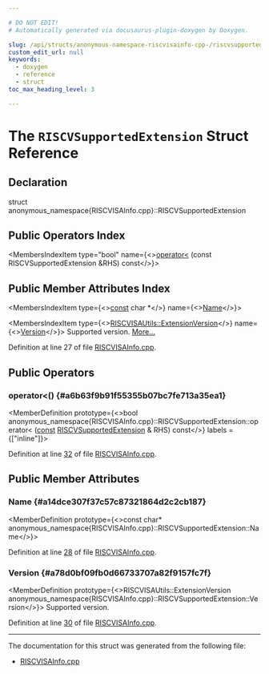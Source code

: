 ```yaml
---

# DO NOT EDIT!
# Automatically generated via docusaurus-plugin-doxygen by Doxygen.

slug: /api/structs/anonymous-namespace-riscvisainfo-cpp-/riscvsupportedextension
custom_edit_url: null
keywords:
  - doxygen
  - reference
  - struct
toc_max_heading_level: 3

---
```





# The `RISCVSupportedExtension` Struct Reference

<DoxygenPage pluginConfig={pluginConfig}>



## Declaration

<CodeBlock>struct anonymous_namespace{RISCVISAInfo.cpp}::RISCVSupportedExtension</CodeBlock>

## Public Operators Index

<MembersIndex>

<MembersIndexItem
  type="bool"
  name={<><a href="#a6b63f9b91f55355b07bc7fe713a35ea1">operator&lt;</a> (const RISCVSupportedExtension &amp;RHS) const</>}>
</MembersIndexItem>

</MembersIndex>

## Public Member Attributes Index

<MembersIndex>

<MembersIndexItem
  type={<><a href="/docs/api/files/lib/lib/target/lib/target/aarch64/aarch64promoteconstant-cpp/#a90f8350fecae261c25be85d38b451bff">const</a> char &#42;</>}
  name={<><a href="#a14dce307f37c57c87321864d2c2cb187">Name</a></>}>
</MembersIndexItem>

<MembersIndexItem
  type={<><a href="/docs/api/structs/llvm/riscvisautils/extensionversion">RISCVISAUtils::ExtensionVersion</a></>}
  name={<><a href="#a78d0bf09fb0d66733707a82f9157fc7f">Version</a></>}>
Supported version. <a href="#a78d0bf09fb0d66733707a82f9157fc7f">More...</a>
</MembersIndexItem>

</MembersIndex>


Definition at line 27 of file <a href="/docs/api/files/lib/lib/targetparser/riscvisainfo-cpp">RISCVISAInfo.cpp</a>.

<SectionDefinition>

## Public Operators

### operator&lt;() {#a6b63f9b91f55355b07bc7fe713a35ea1}

<MemberDefinition
  prototype={<>bool anonymous&#95;namespace&#123;RISCVISAInfo.cpp&#125;::RISCVSupportedExtension::operator&lt; (<a href="/docs/api/files/lib/lib/target/lib/target/aarch64/aarch64promoteconstant-cpp/#a90f8350fecae261c25be85d38b451bff">const</a> <a href="/docs/api/structs/anonymous-namespace-riscvisainfo-cpp-/riscvsupportedextension">RISCVSupportedExtension</a> &amp; RHS) const</>}
  labels = {["inline"]}>

Definition at line <a href="/docs/api/files/lib/lib/targetparser/riscvisainfo-cpp/#l00032">32</a> of file <a href="/docs/api/files/lib/lib/targetparser/riscvisainfo-cpp">RISCVISAInfo.cpp</a>.
</MemberDefinition>

</SectionDefinition>

<SectionDefinition>

## Public Member Attributes

### Name {#a14dce307f37c57c87321864d2c2cb187}

<MemberDefinition
  prototype={<>const char&#42; anonymous&#95;namespace&#123;RISCVISAInfo.cpp&#125;::RISCVSupportedExtension::Name</>}>

Definition at line <a href="/docs/api/files/lib/lib/targetparser/riscvisainfo-cpp/#l00028">28</a> of file <a href="/docs/api/files/lib/lib/targetparser/riscvisainfo-cpp">RISCVISAInfo.cpp</a>.
</MemberDefinition>

### Version {#a78d0bf09fb0d66733707a82f9157fc7f}

<MemberDefinition
  prototype={<>RISCVISAUtils::ExtensionVersion anonymous&#95;namespace&#123;RISCVISAInfo.cpp&#125;::RISCVSupportedExtension::Version</>}>
Supported version.

Definition at line <a href="/docs/api/files/lib/lib/targetparser/riscvisainfo-cpp/#l00030">30</a> of file <a href="/docs/api/files/lib/lib/targetparser/riscvisainfo-cpp">RISCVISAInfo.cpp</a>.
</MemberDefinition>

</SectionDefinition>

<hr/>

The documentation for this struct was generated from the following file:

<ul>
<li><a href="/docs/api/files/lib/lib/targetparser/riscvisainfo-cpp">RISCVISAInfo.cpp</a></li>
</ul>

</DoxygenPage>
